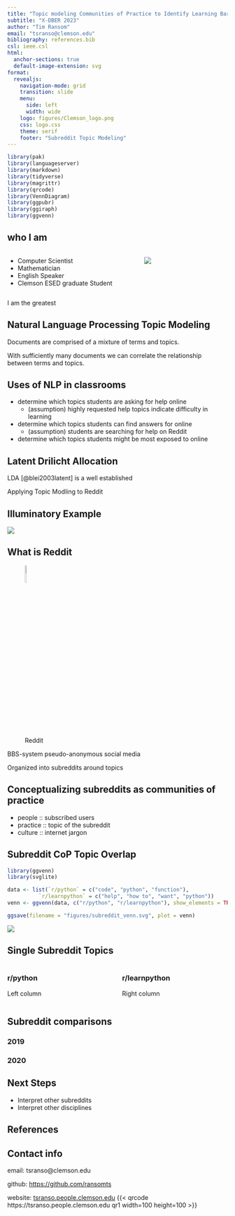 ```yaml
---
title: "Topic modeling Communities of Practice to Identify Learning Barriers"
subtitle: "X-DBER 2023"
author: "Tim Ransom"
email: "tsranso@clemson.edu"
bibliography: references.bib
csl: ieee.csl
html:
  anchor-sections: true
  default-image-extension: svg
format:
  revealjs:
    navigation-mode: grid
    transition: slide
    menu:
      side: left
      width: wide
    logo: figures/Clemson_logo.png
    css: logo.css
    theme: serif
    footer: "Subreddit Topic Modeling"
---
```


```r
library(pak)
library(languageserver)
library(markdown)
library(tidyverse)
library(magrittr)
library(qrcode)
library(VennDiagram)
library(ggpubr)
library(ggiraph)
library(ggvenn)
```



<!-- 
# abstract

Programmers and programming students often find support and community through online spaces. Reddit in particular has a large number of active users participating in online communities of practice for programming and learning to program. Topics being discussed in these two spaces provide a rich data source to address the research question: How can we identify topics of discussion for learning through online communities?

In this work I showcase an established natural language topic modeling algorithm (latent drilect allocation, LDA) to compare the topics of discussion between a community of practice and another community intended for learning that practice. Cross community comparisons and intra community historical trends both contribute to an understanding of what practitioners consider important for learning the practice, learners ponts of struggle, and data indicating evolutions of the practice over time.

I investigate the communities r/Python and r/learnpython for this work. Both are highly active (approx. 1.1 million and 648 thousand members respectively) spaces focused on the practice and learning of the Python programming language. This language is quickly becoming the most popular tool of choice for introductory computing courses and so warrants educational analysis from as many data sources as possible.

This methodology of community comparison is easily extended into other domains with online communities. For example on Reddit there are dual communites for math (r/math & r/learnmath), engineering (r/engineering & r/EngineeringStudents), physics (r/Physics & r/learnPhysics), and several other STEM disciplines.
-->

## who I am

:::: {.columns}
::: {.column width="45%"}
- Computer Scientist
- Mathematician
- English Speaker
- Clemson ESED graduate Student
:::

::: {.column width="25%"}
![](figures/tim-headshot.jpg){width=60%, fig-alt="photograph of Tim"}
:::
::::


::: {.notes}
I am the greatest
:::

## Natural Language Processing Topic Modeling

Documents are comprised of a mixture of terms and topics.

With sufficiently many documents we can correlate the relationship between terms and topics.

## Uses of NLP in classrooms

 - determine which topics students are asking for help online
   - (assumption) highly requested help topics indicate difficulty in learning
 - determine which topics students can find answers for online
   - (assumption) students are searching for help on Reddit
 - determine which topics students might be most exposed to online

## Latent Drilicht Allocation

LDA [@blei2003latent] is a well established 

 Applying Topic Modling to Reddit

## Illuminatory Example

![](figures/blei-2003-example-lda.png)

## What is Reddit

![Reddit](figures/Reddit_Mark_OnWhite.svg){width=10%}

BBS-system pseudo-anonymous social media

Organized into subreddits around topics

## Conceptualizing subreddits as communities of practice

 - people :: subscribed users
 - practice :: topic of the subreddit
 - culture :: internet jargon


## Subreddit CoP Topic Overlap

```r
library(ggvenn)
library(svglite)

data <- list(`r/python` = c("code", "python", "function"),
          `r/learnpython` = c("help", "how to", "want", "python"))
venn <- ggvenn(data, c("r/python", "r/learnpython"), show_elements = TRUE, label_sep = "\n\n", fill_color = c("#F56600", "#522D80"))

ggsave(filename = "figures/subreddit_venn.svg", plot = venn)
```
![](figures/subreddit_venn.svg)

## Single Subreddit Topics

:::: {.columns}

::: {.column width="45%"}
### r/python

Left column
:::

::: {.column width="45%"}
### r/learnpython

Right column
:::

::::

## Subreddit comparisons

::: {.panel-tabset}

### 2019



### 2020



:::

## Next Steps

- Interpret other subreddits
- Interpret other disciplines

## References {.unnumbered}

::: {#refs}
:::

## Contact info

email:
tsranso@clemson.edu

github:
[https://github.com/ransomts](https://github.com/ransomts)

website:
[tsranso.people.clemson.edu](tsranso.people.clemson.edu)
{{< qrcode https://tsranso.people.clemson.edu qr1 width=100 height=100 >}}
